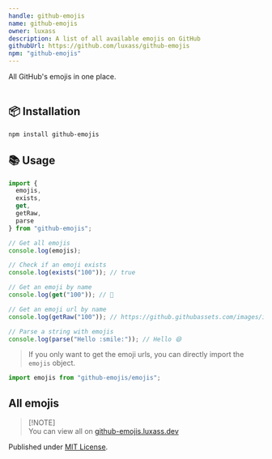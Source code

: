 ```yaml
---
handle: github-emojis
name: github-emojis
owner: luxass
description: A list of all available emojis on GitHub
githubUrl: https://github.com/luxass/github-emojis
npm: "github-emojis"
---
```


All GitHub's emojis in one place. <br/> <br/>

## 📦 Installation

```sh
npm install github-emojis
```

## 📚 Usage

```ts
import {
  emojis,
  exists,
  get,
  getRaw,
  parse
} from "github-emojis";

// Get all emojis
console.log(emojis);

// Check if an emoji exists
console.log(exists("100")); // true

// Get an emoji by name
console.log(get("100")); // 💯

// Get an emoji url by name
console.log(getRaw("100")); // https://github.githubassets.com/images/icons/emoji/unicode/1f4af.png?v8

// Parse a string with emojis
console.log(parse("Hello :smile:")); // Hello 😄
```

> If you only want to get the emoji urls, you can directly import the `emojis` object.

```ts
import emojis from "github-emojis/emojis";
```

## All emojis

> \[!NOTE]\
> You can view all on [github-emojis.luxass.dev](https://github-emojis.luxass.dev)

Published under [MIT License](https://github.com/luxass/github-emojis/blob/main/LICENSE).
